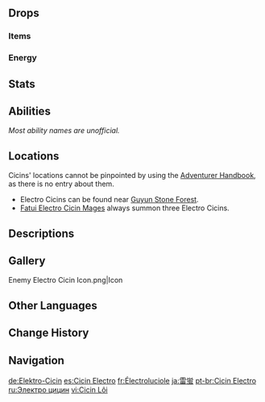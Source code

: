 {{Enemy Infobox
|image    = Enemy Electro Cicin.png
|dmgtype  = Electro
|weakpoint = no
|type     = Common Enemies
|family   = Mystical Beasts
|group    = Cicins
|location = Multiple
}}
{{Enemy Intro}}

==Drops==
===Items===
{{Drops Table|type=Cicins}}

===Energy===
{{Energy Drops
|type  = Electro
|hp1   = 60
|p1    = 1
|hp2   = 0
|p2    = 1
}}

==Stats==
{{Enemy Stats
|phys_res     = &minus;50%
|electro_res  = 50%
|hp_ratio     = .5
|hp_type      = 1
|atk_ratio    = .8
}}

==Abilities==
''Most ability names are unofficial.''
{{Enemy Attacks
|name_1 = Hurtling Bolt
|desc_1 = Fires a bolt at the player, dealing '''100% ATK''' as {{Color|Electro DMG}}.
|file_1 = Electro Cicin Bolt
}}

==Locations==
Cicins' locations cannot be pinpointed by using the [[Adventurer Handbook]], as there is no entry about them.
*Electro Cicins can be found near [[Guyun Stone Forest]].
*[[Fatui Electro Cicin Mage]]s always summon three Electro Cicins.

==Descriptions==
{{Description|Little creatures that can ever so slightly manipulate Electro.<br>They and other such creatures are known collectively as Cicins, and though they are individually weak, they can cause significant damage under the right circumstances.|[[Archive]]}}

==Gallery==
<gallery>
Enemy Electro Cicin Icon.png|Icon
</gallery>

==Other Languages==
{{Other Languages
|en      = Electro Cicin
|zhs     = 雷萤
|zhs_rm  = Léiyíng
|zht     = 雷螢
|zht_rm  = Léiyíng
|zh_tl   = Thunder Cicin
|ja      = 雷蛍
|ja_rm   = Raikei
|ja_tl   = Thunder Firefly
|ko      = 번개 치친
|ko_rm   = Beongae Chichin
|ko_tl   = Lightning Cicin
|es      = Cicin Electro
|es_tl   = Electro Cicin
|fr      = Électroluciole
|fr_tl   = Electro {{Lex|Cicin|fr}}
|ru      = Электро цицин
|ru_tl   = Electro Cicin
|th      = Electro Cicin
|vi      = Cicin Lôi
|vi_tl   = Electro Cicin
|de      = Elektro-Cicin
|de_tl   = Electro Cicin
|id      = Electro Cicin
|pt      = Cicin Electro
|pt_tl   = Electro Cicin
|tr      = Elektrik Cicin
|tr_tl   = {{Lex|Electro|tr}} Cicin
|it      = Cicin di Electro
|it_tl   = 
}}

==Change History==
{{Change History|1.0}}

==Navigation==
{{Enemy Navbox|type=Common}}

[[de:Elektro-Cicin]]
[[es:Cicin Electro]]
[[fr:Électroluciole]]
[[ja:雷蛍]]
[[pt-br:Cicin Electro]]
[[ru:Электро цицин]]
[[vi:Cicin Lôi]]